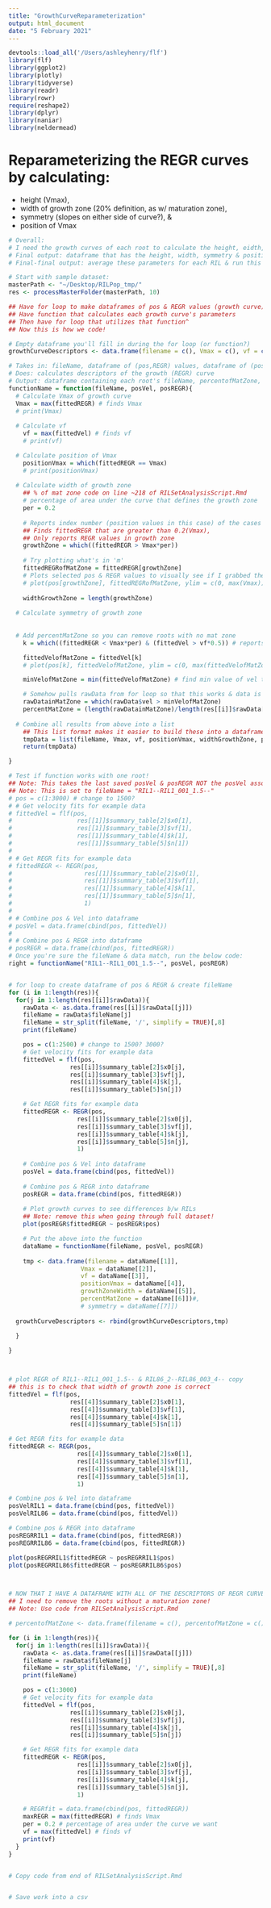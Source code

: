 ```yaml
---
title: "GrowthCurveReparameterization"
output: html_document
date: "5 February 2021"
---
```


```r
devtools::load_all('/Users/ashleyhenry/flf')
library(flf)
library(ggplot2)
library(plotly)
library(tidyverse)
library(readr)
library(rowr)
require(reshape2)
library(dplyr)
library(naniar)
library(neldermead)

```

# Reparameterizing the REGR curves by calculating:
  * height (Vmax),
  * width of growth zone (20% definition, as w/ maturation zone), 
  * symmetry (slopes on either side of curve?), & 
  * position of Vmax

```r
# Overall:
# I need the growth curves of each root to calculate the height, eidth, etc from all of them
# Final output: dataframe that has the height, width, symmetry & position of Vmax for every root
# Final-final output: average these parameters for each RIL & run this as the phenotypes in my QTLCode.R

# Start with sample dataset:
masterPath <- "~/Desktop/RILPop_tmp/"
res <- processMasterFolder(masterPath, 10)

```

```r
## Have for loop to make dataframes of pos & REGR values (growth curve)
## Have function that calculates each growth curve's parameters
## Then have for loop that utilizes that function^
## Now this is how we code!

# Empty dataframe you'll fill in during the for loop (or function?)
growthCurveDescriptors <- data.frame(filename = c(), Vmax = c(), vf = c(), positionVmax = c(), growthZoneWidth = c(), percentMatZone = c()) #, symmetry = c())

# Takes in: fileName, dataframe of (pos,REGR) values, dataframe of (pos, vel) values
# Does: calculates descriptors of the growth (REGR) curve
# Output: dataframe containing each root's fileName, percentofMatZone, & descriptors of growth curve
functionName = function(fileName, posVel, posREGR){
  # Calculate Vmax of growth curve
  Vmax = max(fittedREGR) # finds Vmax
  # print(Vmax)
  
  # Calculate vf
    vf = max(fittedVel) # finds vf
    # print(vf)

  # Calculate position of Vmax
    positionVmax = which(fittedREGR == Vmax)
    # print(positionVmax)
  
  # Calculate width of growth zone
    ## % of mat zone code on line ~218 of RILSetAnalysisScript.Rmd
    # percentage of area under the curve that defines the growth zone
    per = 0.2 
  
    # Reports index number (position values in this case) of the cases that are "true"
    ## Finds fittedREGR that are greater than 0.2(Vmax), 
    ## Only reports REGR values in growth zone
    growthZone = which((fittedREGR > Vmax*per))
  
    # Try plotting what's in 'm'
    fittedREGRofMatZone = fittedREGR[growthZone]
    # Plots selected pos & REGR values to visually see if I grabbed the data I intended
    # plot(pos[growthZone], fittedREGRofMatZone, ylim = c(0, max(Vmax)), xlim = c(0, 2500))
  
    widthGrowthZone = length(growthZone)
  
  # Calculate symmetry of growth zone
  
  
  # Add percentMatZone so you can remove roots with no mat zone
    k = which((fittedREGR < Vmax*per) & (fittedVel > vf*0.5)) # reports row number/column number of the cases that are "true"

    fittedVelofMatZone = fittedVel[k]
    # plot(pos[k], fittedVelofMatZone, ylim = c(0, max(fittedVelofMatZone)), xlim = c(0, 3000)) # just plots mat zone

    minVelofMatZone = min(fittedVelofMatZone) # find min value of vel that's in mat zone

    # Somehow pulls rawData from for loop so that this works & data is consistent with fileName
    rawDatainMatZone = which(rawData$vel > minVelofMatZone)
    percentMatZone = (length(rawDatainMatZone)/length(res[[i]]$rawData[[j]]$vel))*100
  
  # Combine all results from above into a list
    ## This list format makes it easier to build these into a dataframe later
    tmpData = list(fileName, Vmax, vf, positionVmax, widthGrowthZone, percentMatZone) #, symmetry)
    return(tmpData)

}

# Test if function works with one root!
## Note: This takes the last saved posVel & posREGR NOT the posVel associated with the fileName!!!
## Note: This is set to fileName = "RIL1--RIL1_001_1.5--"
# pos = c(1:3000) # change to 1500?
# # Get velocity fits for example data
# fittedVel = flf(pos,
#                  res[[1]]$summary_table[2]$x0[1],
#                  res[[1]]$summary_table[3]$vf[1],
#                  res[[1]]$summary_table[4]$k[1],
#                  res[[1]]$summary_table[5]$n[1])
# 
# # Get REGR fits for example data
# fittedREGR <- REGR(pos, 
#                    res[[1]]$summary_table[2]$x0[1],	
#                    res[[1]]$summary_table[3]$vf[1],	
#                    res[[1]]$summary_table[4]$k[1],	
#                    res[[1]]$summary_table[5]$n[1],
#                    1)
#     
# # Combine pos & Vel into dataframe
# posVel = data.frame(cbind(pos, fittedVel))
#     
# # Combine pos & REGR into dataframe
# posREGR = data.frame(cbind(pos, fittedREGR))
# Once you're sure the fileName & data match, run the below code:
right = functionName("RIL1--RIL1_001_1.5--", posVel, posREGR)


# for loop to create dataframe of pos & REGR & create fileName
for (i in 1:length(res)){
  for(j in 1:length(res[[i]]$rawData)){
    rawData <- as.data.frame(res[[i]]$rawData[[j]]) 
    fileName = rawData$fileName[j]
    fileName = str_split(fileName, '/', simplify = TRUE)[,8]
    print(fileName)

    pos = c(1:2500) # change to 1500? 3000?
    # Get velocity fits for example data
    fittedVel = flf(pos,
                 res[[i]]$summary_table[2]$x0[j],
                 res[[i]]$summary_table[3]$vf[j],
                 res[[i]]$summary_table[4]$k[j],
                 res[[i]]$summary_table[5]$n[j])

    # Get REGR fits for example data
    fittedREGR <- REGR(pos, 
                   res[[i]]$summary_table[2]$x0[j],	
                   res[[i]]$summary_table[3]$vf[j],	
                   res[[i]]$summary_table[4]$k[j],	
                   res[[i]]$summary_table[5]$n[j],
                   1)
    
    # Combine pos & Vel into dataframe
    posVel = data.frame(cbind(pos, fittedVel))
    
    # Combine pos & REGR into dataframe
    posREGR = data.frame(cbind(pos, fittedREGR))
    
    # Plot growth curves to see differences b/w RILs
    ## Note: remove this when going through full dataset!
    plot(posREGR$fittedREGR ~ posREGR$pos)

    # Put the above into the function
    dataName = functionName(fileName, posVel, posREGR)
    
    tmp <- data.frame(filename = dataName[[1]], 
                    Vmax = dataName[[2]], 
                    vf = dataName[[3]],
                    positionVmax = dataName[[4]],
                    growthZoneWidth = dataName[[5]],
                    percentMatZone = dataName[[6]])#,
                    # symmetry = dataName[[7]])
  
  growthCurveDescriptors <- rbind(growthCurveDescriptors,tmp)
  
  }

}



# plot REGR of RIL1--RIL1_001_1.5-- & RIL86_2--RIL86_003_4-- copy
## this is to check that width of growth zone is correct
fittedVel = flf(pos,
                 res[[4]]$summary_table[2]$x0[1],
                 res[[4]]$summary_table[3]$vf[1],
                 res[[4]]$summary_table[4]$k[1],
                 res[[4]]$summary_table[5]$n[1])

# Get REGR fits for example data
fittedREGR <- REGR(pos,
                   res[[4]]$summary_table[2]$x0[1],
                   res[[4]]$summary_table[3]$vf[1],
                   res[[4]]$summary_table[4]$k[1],
                   res[[4]]$summary_table[5]$n[1],
                   1)

# Combine pos & Vel into dataframe
posVelRIL1 = data.frame(cbind(pos, fittedVel))
posVelRIL86 = data.frame(cbind(pos, fittedVel))

# Combine pos & REGR into dataframe
posREGRRIL1 = data.frame(cbind(pos, fittedREGR))
posREGRRIL86 = data.frame(cbind(pos, fittedREGR))

plot(posREGRRIL1$fittedREGR ~ posREGRRIL1$pos)
plot(posREGRRIL86$fittedREGR ~ posREGRRIL86$pos)



# NOW THAT I HAVE A DATAFRAME WITH ALL OF THE DESCRIPTORS OF REGR CURVE...
## I need to remove the roots without a maturation zone!
## Note: Use code from RILSetAnalysisScript.Rmd


```

```r
# percentofMatZone <- data.frame(filename = c(), percentofMatZone = c())

for (i in 1:length(res)){
  for(j in 1:length(res[[i]]$rawData)){
    rawData <- as.data.frame(res[[i]]$rawData[[j]]) 
    fileName = rawData$fileName[j]
    fileName = str_split(fileName, '/', simplify = TRUE)[,8]
    print(fileName)

    pos = c(1:3000)
    # Get velocity fits for example data
    fittedVel = flf(pos,
                 res[[i]]$summary_table[2]$x0[j],
                 res[[i]]$summary_table[3]$vf[j],
                 res[[i]]$summary_table[4]$k[j],
                 res[[i]]$summary_table[5]$n[j])

    # Get REGR fits for example data
    fittedREGR <- REGR(pos, 
                   res[[i]]$summary_table[2]$x0[j],	
                   res[[i]]$summary_table[3]$vf[j],	
                   res[[i]]$summary_table[4]$k[j],	
                   res[[i]]$summary_table[5]$n[j],
                   1)

    # REGRfit = data.frame(cbind(pos, fittedREGR))
    maxREGR = max(fittedREGR) # finds Vmax
    per = 0.2 # percentage of area under the curve we want
    vf = max(fittedVel) # finds vf
    print(vf)
  }
}
```

```r

```


```r
# Copy code from end of RILSetAnalysisScript.Rmd


# Save work into a csv

```

